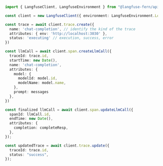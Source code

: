 ```typescript
import { LangfuseClient, LangfuseEnvironment } from "@langfuse-fern/api-client";

const client = new LangfuseClient({ environment: LangfuseEnvironment.Local });

const trace = await client.trace.create({
  name: 'chat-completion', // identify the kind of the trace
  attributes: { env: 'http://localhost:3030' },
  status: 'executing' // execution, success, error
})

const llmCall = await client.span.createLlmCall({
  traceId: trace.id,
  startTime: new Date(),
  name: 'chat-completion',
  attributes: {
    model: {
      modelId: model.id,
      modelName: model.name,
    },
    prompt: messages
  },
})

const finalized llmCall = await client.span.updateLlmCall({
  spanId: llmCall.id,
  endTime: new Date(),
  attributes: {
    completion: completeResp,
  },
});

const updatedTrace = await client.trace.update({
  traceId: trace.id,
  status: "success",
});
```
